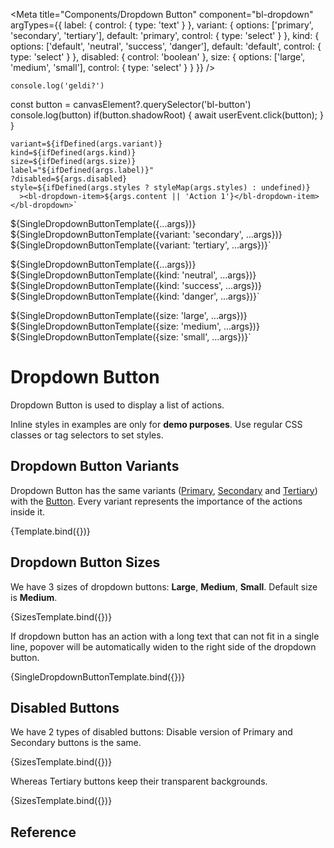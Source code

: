 
<Meta
  title="Components/Dropdown Button"
  component="bl-dropdown"
  argTypes={{
    label: {
      control: {
        type: 'text'
      }
    },
    variant: {
      options: ['primary', 'secondary', 'tertiary'],
      default: 'primary',
      control: { type: 'select' }
    },
    kind: {
      options: ['default', 'neutral', 'success', 'danger'],
      default: 'default',
      control: { type: 'select' }
    },
    disabled: {
      control: 'boolean'
    },
    size: {
      options: ['large', 'medium', 'small'],
      control: { type: 'select' }
    }
  }}
/>

    console.log('geldi?')
  const button = canvasElement?.querySelector('bl-button')
  console.log(button)
  if(button.shadowRoot) {
    await userEvent.click(button);
  }
}


    variant=${ifDefined(args.variant)}
    kind=${ifDefined(args.kind)}
    size=${ifDefined(args.size)}
    label="${ifDefined(args.label)}"
    ?disabled=${args.disabled}
    style=${ifDefined(args.styles ? styleMap(args.styles) : undefined)}
      ><bl-dropdown-item>${args.content || 'Action 1'}</bl-dropdown-item></bl-dropdown>`

${SingleDropdownButtonTemplate({...args})}
${SingleDropdownButtonTemplate({variant: 'secondary', ...args})}
${SingleDropdownButtonTemplate({variant: 'tertiary', ...args})}`

${SingleDropdownButtonTemplate({...args})}
${SingleDropdownButtonTemplate({kind: 'neutral', ...args})}
${SingleDropdownButtonTemplate({kind: 'success', ...args})}
${SingleDropdownButtonTemplate({kind: 'danger', ...args})}`

${SingleDropdownButtonTemplate({size: 'large', ...args})}
${SingleDropdownButtonTemplate({size: 'medium', ...args})}
${SingleDropdownButtonTemplate({size: 'small', ...args})}`

# Dropdown Button

Dropdown Button is used to display a list of actions. 

<bl-alert variant="warning" icon caption="Note">Inline styles in examples are only for **demo purposes**. Use regular CSS classes or tag selectors to set styles.</bl-alert>

## Dropdown Button Variants

Dropdown Button has the same variants ([Primary](/docs/components-button--primary-buttons), [Secondary](/docs/components-button--secondary-buttons) and [Tertiary](/docs/components-button--tertiary-buttons)) with the [Button](/docs/components-button--variants).
Every variant represents the importance of the actions inside it.

<Canvas>
  <Story name="Variants" play={dropdownOpener}>
    {Template.bind({})}
  </Story>
</Canvas>

## Dropdown Button Sizes

We have 3 sizes of dropdown buttons: **Large**, **Medium**, **Small**. Default size is **Medium**.

<Canvas>
  <Story name="Button Sizes" args={{ content: 'Primary Dropdown Button', icon: 'info' }}>
    {SizesTemplate.bind({})}
  </Story>
</Canvas>

If dropdown button has an action with a long text that can not fit in a single line, popover will be automatically widen to the right side of the dropdown button.

<Canvas>
  <Story name="Automatic Clipping Text" args={{ content: 'Action with very long text'}}>
    {SingleDropdownButtonTemplate.bind({})}
  </Story>
</Canvas>

## Disabled Buttons

We have 2 types of disabled buttons: Disable version of Primary and Secondary buttons is the same.

<Canvas columns={1}>
  <Story name="Disabled Primary and Secondary Buttons" args={{ disabled: true, content: 'Passive Button' }}>
    {SizesTemplate.bind({})}
  </Story>
</Canvas>

Whereas Tertiary buttons keep their transparent backgrounds.

<Canvas columns={1}>
  <Story name="Disabled Tertiary Buttons" args={{ disabled: true, content: 'Passive Button',variant:"tertiary" }}>
    {SizesTemplate.bind({})}
  </Story>
</Canvas>


## Reference

<ArgsTable of="bl-dropdown" />
